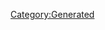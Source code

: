 {{Database/Costume/CostumeInfo
 |ID=286
 |DivaId=7
 |PrismCostumeId=36
 |Enabled=2
 |SkillId=32
 |EODICFLJAKO=False
 |AGBPBDODKBK=1
 |HMCOGDICFNB=1
 |LevelMax=0
 |HGBJODBCJDA=0
 |EGLDFPILJLG=1
 |GLEEPAFMPLO=False
 |IIELLEPEEFH=5490
}}
[[Category:Generated]]
